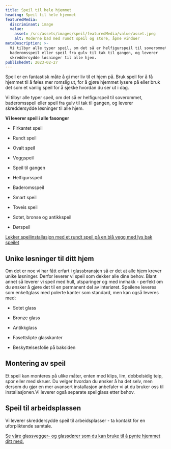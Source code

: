 ```yaml
---
title: Speil til hele hjemmet
heading: Speil til hele hjemmet
featuredMedia:
  discriminant: image
  value:
    asset: /src/assets/images/speil/featuredMedia/value/asset.jpeg
    alt: Moderne bad med rundt speil og store, åpne vinduer
metaDescription: >-
  Vi tilbyr alle typer speil, om det så er helfigurspeil til soverommet,
  baderomsspeil eller speil fra gulv til tak til gangen, og leverer
  skreddersydde løsninger til alle hjem.
publishedAt: 2023-02-27
---
```


Speil er en fantastisk måte å gi mer liv til et hjem på. Bruk speil for å få hjemmet til å føles mer romslig ut, for å gjøre hjemmet lysere på eller bruk det som et vanlig speil for å sjekke hvordan du ser ut i dag.

Vi tilbyr alle typer speil, om det så er helfigurspeil til soverommet, baderomsspeil eller speil fra gulv til tak til gangen, og leverer skreddersydde løsninger til alle hjem.

**Vi leverer speil i alle fasonger**

- Firkantet speil

- Rundt speil

- Ovalt speil

- Veggspeil

- Speil til gangen

- Helfigursspeil

- Baderomsspeil

- Smart speil

- Toveis speil

- Sotet, bronse og antikkspeil

- Dørspeil

[Lekker speilinstallasjon med et rundt speil på en blå vegg med lys bak speilet](https://cdn.sanity.io/images/csbn9wp4/transformed-data/74cc70de0c22e8c77052d46c4dcc00cc204df5aa-1440x900.jpg)

## Unike løsninger til ditt hjem

Om det er noe vi har fått erfart i glassbransjen så er det at alle hjem krever unike løsninger. Derfor leverer vi speil som dekker alle dine behov. Blant annet så leverer vi speil med hull, utsparinger og med innhakk - perfekt om du ønsker å gjøre det til en permanent del av interiøret. Speilene leveres som enkeltglass med polerte kanter som standard, men kan også leveres med:

- Sotet glass

- Bronze glass

- Antikkglass

- Fasettslipte glasskanter

- Beskyttelsesfolie på baksiden

## Montering av speil

Et speil kan monteres på ulike måter, enten med klips, lim, dobbelsidig teip, spor eller med skruer. Du velger hvordan du ønsker å ha det selv, men dersom du gjør en mer avansert installasjon anbefaler vi at du bruker oss til installasjonen.Vi leverer også separate speilglass etter behov.

## Speil til arbeidsplassen

Vi leverer skreddersydde speil til arbeidsplasser - ta kontakt for en uforpliktende samtale.

[Se våre glassvegger- og glassdører som du kan bruke til å pynte hjemmet ditt med.](/smijernsdor)
